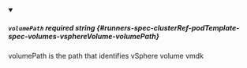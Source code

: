 
<details className="config-field" data-expandable="false" open>
<summary>

##### `volumePath` <span className="config-field-required" data-required="true">required</span> <span className="config-field-type">string</span> <span className="config-field-default"></span> <span className="config-field-enum"></span> {#runners-spec-clusterRef-podTemplate-spec-volumes-vsphereVolume-volumePath}

volumePath is the path that identifies vSphere volume vmdk

</summary>



</details>
